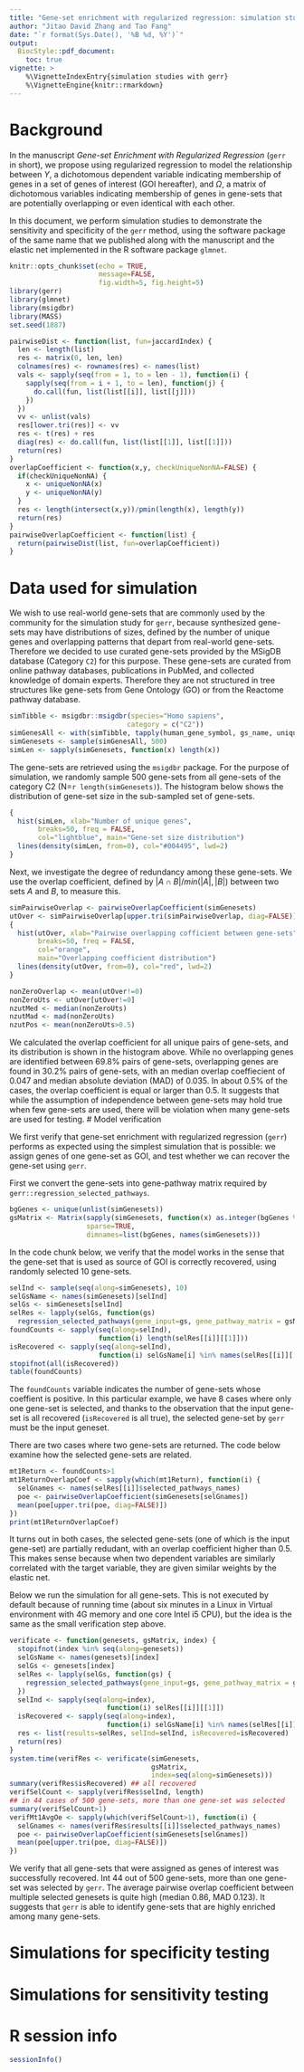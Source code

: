 ```yaml
---
title: "Gene-set enrichment with regularized regression: simulation studies"
author: "Jitao David Zhang and Tao Fang"
date: "`r format(Sys.Date(), '%B %d, %Y')`"
output: 
  BiocStyle::pdf_document:
    toc: true
vignette: >
    %\VignetteIndexEntry{simulation studies with gerr}
    %\VignetteEngine{knitr::rmarkdown}
---
```


# Background

In the manuscript *Gene-set Enrichment with Regularized Regression* (`gerr` in short), we propose using regularized regression to model the relationship between $Y$, a dichotomous dependent variable indicating membership of genes in a set of genes of interest (GOI hereafter), and $\Omega$, a matrix of dichotomous variables indicating membership of genes in gene-sets that are potentially overlapping or even identical with each other.

In this document, we perform simulation studies to demonstrate the sensitivity and specificity of the `gerr` method, using the software package of the same name that we published along with the manuscript and the elastic net implemented in the R software package `glmnet`. 

```r
knitr::opts_chunk$set(echo = TRUE,
                      message=FALSE,
                      fig.width=5, fig.height=5)
library(gerr) 
library(glmnet)
library(msigdbr)
library(MASS)
set.seed(1887)
```  

```r
pairwiseDist <- function(list, fun=jaccardIndex) {
  len <- length(list)
  res <- matrix(0, len, len)
  colnames(res) <- rownames(res) <- names(list)
  vals <- sapply(seq(from = 1, to = len - 1), function(i) {
    sapply(seq(from = i + 1, to = len), function(j) {
      do.call(fun, list(list[[i]], list[[j]]))
    })
  })
  vv <- unlist(vals)
  res[lower.tri(res)] <- vv
  res <- t(res) + res
  diag(res) <- do.call(fun, list(list[[1]], list[[1]]))
  return(res)
}
overlapCoefficient <- function(x,y, checkUniqueNonNA=FALSE) {
  if(checkUniqueNonNA) {
    x <- uniqueNonNA(x)
    y <- uniqueNonNA(y)
  }
  res <- length(intersect(x,y))/pmin(length(x), length(y))
  return(res)
}
pairwiseOverlapCoefficient <- function(list) {
  return(pairwiseDist(list, fun=overlapCoefficient))
}
```

# Data used for simulation

We wish to use real-world gene-sets that are commonly used by the community for the simulation study for `gerr`, because synthesized gene-sets may have distributions of sizes, defined by the number of unique genes and overlapping patterns that depart from real-world gene-sets. Therefore we decided to use curated gene-sets provided by the MSigDB database (Category `C2`) for this purpose. These gene-sets are curated from online pathway databases, publications in PubMed, and collected knowledge of domain experts. Therefore they are not structured in tree structures like gene-sets from Gene Ontology (GO) or from the Reactome pathway database. 

```r
simTibble <- msigdbr::msigdbr(species="Homo sapiens",
                             category = c("C2"))
simGenesAll <- with(simTibble, tapply(human_gene_symbol, gs_name, unique))
simGenesets <- sample(simGenesAll, 500)
simLen <- sapply(simGenesets, function(x) length(x))
```

The gene-sets are retrieved using the `msigdbr` package. For the purpose of simulation, we randomly sample 500 gene-sets from all gene-sets of the category C2 (N=`r length(simGenesets)`). The histogram below shows the distribution of gene-set size in the sub-sampled set of gene-sets.

```r
{
  hist(simLen, xlab="Number of unique genes", 
       breaks=50, freq = FALSE,
       col="lightblue", main="Gene-set size distribution")
  lines(density(simLen, from=0), col="#004495", lwd=2)
}
```

Next, we investigate the degree of redundancy among these gene-sets. We use the overlap coefficient, defined by $|A \cap B|/min(|A|,|B|)$ between two sets $A$ and $B$, to measure this.

```r
simPairwiseOverlap <- pairwiseOverlapCoefficient(simGenesets)
utOver <- simPairwiseOverlap[upper.tri(simPairwiseOverlap, diag=FALSE)]
{
  hist(utOver, xlab="Pairwise overlapping cofficient between gene-sets", 
       breaks=50, freq = FALSE,
       col="orange", 
       main="Overlapping coefficient distribution")
  lines(density(utOver, from=0), col="red", lwd=2)
}
```

```r
nonZeroOverlap <- mean(utOver!=0)
nonZeroUts <- utOver[utOver!=0]
nzutMed <- median(nonZeroUts)
nzutMad <- mad(nonZeroUts)
nzutPos <- mean(nonZeroUts>0.5)
```

We calculated the overlap coefficient for all unique pairs of gene-sets, and its distribution is shown in the histogram above. While no overlapping genes are identified between 69.8% pairs of gene-sets, overlapping genes are found in 30.2% pairs of gene-sets, with an median overlap coeffiecient of 0.047 and median absolute deviation (MAD) of 0.035. In about 0.5% of the cases, the overlap coefficient is equal or larger than 0.5. It suggests that while the assumption of independence between gene-sets may hold true when few gene-sets are used, there will be violation when many gene-sets are used for testing. 
# Model verification

We first verify that gene-set enrichment with regularized regression (`gerr`) performs as expected using the simplest simulation that is possible: we assign genes of one gene-set as GOI, and test whether we can recover the gene-set using `gerr`.

First we convert the gene-sets into gene-pathway matrix required by `gerr::regression_selected_pathways`.

```r
bgGenes <- unique(unlist(simGenesets))
gsMatrix <- Matrix(sapply(simGenesets, function(x) as.integer(bgGenes %in% x)),
                   sparse=TRUE,
                   dimnames=list(bgGenes, names(simGenesets)))
```

In the code chunk below, we verify that the model works in the sense that the gene-set that is used as source of GOI is correctly recovered, using randomly selected 10 gene-sets.

```r
selInd <- sample(seq(along=simGenesets), 10)
selGsName <- names(simGenesets)[selInd]
selGs <- simGenesets[selInd]
selRes <- lapply(selGs, function(gs)
  regression_selected_pathways(gene_input=gs, gene_pathway_matrix = gsMatrix))
foundCounts <- sapply(seq(along=selInd), 
                      function(i) length(selRes[[i]][[1]]))
isRecovered <- sapply(seq(along=selInd), 
                      function(i) selGsName[i] %in% names(selRes[[i]][[1]]))
stopifnot(all(isRecovered))
table(foundCounts)
```

The `foundCounts` variable indicates the number of gene-sets whose coeffient is positive. In this particular example, we have 8 cases where only one gene-set is selected, and thanks to the observation that the input gene-set is all recovered (`isRecovered` is all true), the selected gene-set by `gerr` must be the input geneset.

There are two cases where two gene-sets are returned. The code below examine how the selected gene-sets are related.

```r
mt1Return <- foundCounts>1
mt1ReturnOverlapCoef <- sapply(which(mt1Return), function(i) {
  selGnames <- names(selRes[[i]]$selected_pathways_names)
  poe <- pairwiseOverlapCoefficient(simGenesets[selGnames])
  mean(poe[upper.tri(poe, diag=FALSE)])
})
print(mt1ReturnOverlapCoef)
```

It turns out in both cases, the selected gene-sets (one of which is the input gene-set) are partially redudant, with an overlap coefficient higher than 0.5. This makes sense because when two dependent variables are similarly correlated with the target variable, they are given similar weights by the elastic net.

Below we run the simulation for all gene-sets. This is not executed by default because of running time (about six minutes in a Linux in Virtual environment with 4G memory and one core Intel i5 CPU), but the idea is the same as the small verification step above.

```r
verificate <- function(genesets, gsMatrix, index) {
  stopifnot(index %in% seq(along=genesets))
  selGsName <- names(genesets)[index]
  selGs <- genesets[index]
  selRes <- lapply(selGs, function(gs) {
    regression_selected_pathways(gene_input=gs, gene_pathway_matrix = gsMatrix)
  })
  selInd <- sapply(seq(along=index), 
                        function(i) selRes[[i]][[1]])
  isRecovered <- sapply(seq(along=index), 
                        function(i) selGsName[i] %in% names(selRes[[i]][[1]]))
  res <- list(results=selRes, selInd=selInd, isRecovered=isRecovered)
  return(res)
}
system.time(verifRes <- verificate(simGenesets, 
                                   gsMatrix, 
                                   index=seq(along=simGenesets)))
summary(verifRes$isRecovered) ## all recovered
verifSelCount <- sapply(verifRes$selInd, length)
## in 44 cases of 500 gene-sets, more than one gene-set was selected
summary(verifSelCount>1) 
verifMt1AvgOe <- sapply(which(verifSelCount>1), function(i) {
  selGnames <- names(verifRes$results[[i]]$selected_pathways_names)
  poe <- pairwiseOverlapCoefficient(simGenesets[selGnames])
  mean(poe[upper.tri(poe, diag=FALSE)])
})
```

We verify that all gene-sets that were assigned as genes of interest was successfully recovered. Int 44 out of 500 gene-sets, more than one gene-set was selected by `gerr`. The average pairwise overlap coefficient between multiple selected genesets is quite high (median 0.86, MAD 0.123). It suggests that `gerr` is able to identify gene-sets that are highly enriched among many gene-sets.

# Simulations for specificity testing
# Simulations for sensitivity testing

# R session info

```r
sessionInfo()
```
